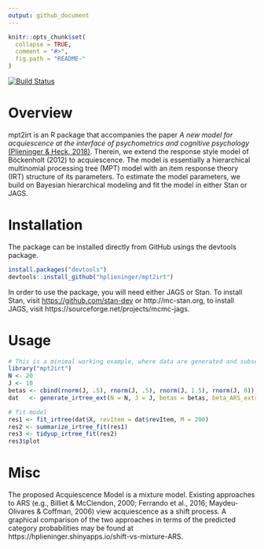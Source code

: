```yaml
---
output: github_document
---
```


<!-- README.md is generated from README.Rmd. Please edit that file -->

```r
knitr::opts_chunk$set(
  collapse = TRUE,
  comment = "#>",
  fig.path = "README-"
)
```

[![Build Status](https://travis-ci.org/hplieninger/mpt2irt.svg?branch=master)](https://travis-ci.org/hplieninger/mpt2irt)

# Overview

mpt2irt is an R package that accompanies the paper *A new model for acquiescence at the interface of psychometrics and cognitive psychology* [(Plieninger & Heck, 2018)](https://doi.org/10.1080/00273171.2018.1469966).
Therein, we extend the response style model of Böckenholt (2012) to acquiescence.
The model is essentially a hierarchical multinomial processing tree (MPT) model with an item response theory (IRT) structure of its parameters.
To estimate the model parameters, we build on Bayesian hierarchical modeling and fit the model in either Stan or JAGS.


# Installation

The package can be installed directly from GitHub usings the devtools package.

```r
install.packages("devtools")
devtools::install_github("hplieninger/mpt2irt")
```

In order to use the package, you will need either JAGS or Stan.
To install Stan, visit [https://github.com/stan-dev](https://github.com/stan-dev/rstan/wiki/RStan-Getting-Started) or http://mc-stan.org, to install JAGS, visit https://sourceforge.net/projects/mcmc-jags.


# Usage

```r
# This is a minimal working example, where data are generated and subsequently fit.
library("mpt2irt")
N <- 20
J <- 10
betas <- cbind(rnorm(J, .5), rnorm(J, .5), rnorm(J, 1.5), rnorm(J, 0))
dat   <- generate_irtree_ext(N = N, J = J, betas = betas, beta_ARS_extreme = .5)

# fit model
res1 <- fit_irtree(dat$X, revItem = dat$revItem, M = 200)
res2 <- summarize_irtree_fit(res1)
res3 <- tidyup_irtree_fit(res2)
res3$plot
```

# Misc

The proposed Acquiescence Model is a mixture model.
Existing approaches to ARS (e.g., Billiet & McClendon, 2000; Ferrando et al., 2016; Maydeu-Olivares & Coffman, 2006) view acquiescence as a shift process.
A graphical comparison of the two approaches in terms of the predicted category probabilities may be found at https://hplieninger.shinyapps.io/shift-vs-mixture-ARS.
